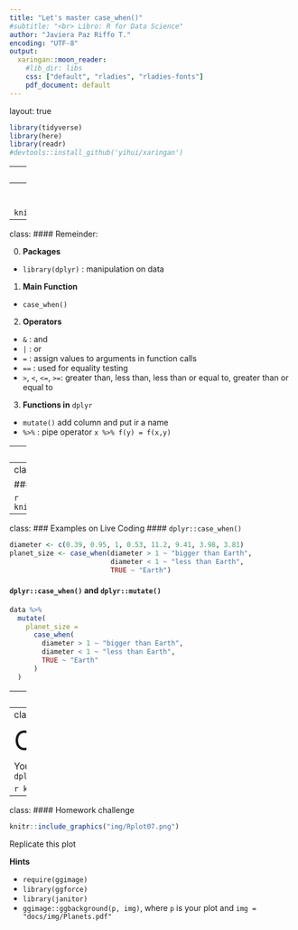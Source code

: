 ```yaml
---
title: "Let's master case_when()"
#subtitle: "<br> Libro: R for Data Science"
author: "Javiera Paz Riffo T."
encoding: "UTF-8"
output:
  xaringan::moon_reader:
    #lib_dir: libs
    css: ["default", "rladies", "rladies-fonts"]
    pdf_document: default
---
```

layout: true
  
<div class="my-footer"><span>

</span></div> 


```r
library(tidyverse)
library(here)
library(readr)
#devtools::install_github('yihui/xaringan')
```

<!-- 
-->


---
class:
##  Remember our last lesson

  - __Manipulation data with `if_else()`__
```r
data %>%
  mutate(
    planet_composition = if_else(ring == "TRUE", "gaseous", "terrestrial"),
    moon = if_else(num_moon > 0, "with moon", "without moon")
  )
```
__`Q1: How evaluate more than two conditions?`__

__`Q2: And if I want to count how many planets are terrestrial and have moons, how to do it?`__



---
class:
###  At the end of this lesson...


```r
knitr::include_graphics("img/Rplot07.png")
```


---
class:
####  Remeinder:

0. __Packages__
  - `library(dplyr)` : manipulation on data

1. __Main Function__
  - `case_when()`
  
2.  __Operators__
  - `&` : and 
  - `|` : or
  - `=` :  assign values to arguments in function calls
  - `==` : used for equality testing
  - `>`, `<`, `<=`, `>=`: greater than, less than, less than or equal to, greater than or equal to

3. __Functions in__ `dplyr`
  - `mutate()` add column and put ir a name
  - `%>%` : pipe operator `x %>% f(y) = f(x,y)` 

  
  
---
class:

###  Function `case_when()`
```r
knitr::include_graphics("img/case_when_function.png")
```

---
class:

###  Function `case_when()` + `mutate()`

```r
knitr::include_graphics("img/case_when_arguments.png")
```

---
class:
### Examples on Live Coding
####  `dplyr::case_when()` 
```r
diameter <- c(0.39, 0.95, 1, 0.53, 11.2, 9.41, 3.98, 3.81)
planet_size <- case_when(diameter > 1 ~ "bigger than Earth",
                         diameter < 1 ~ "less than Earth",
                         TRUE ~ "Earth")
```

####  `dplyr::case_when()` and `dplyr::mutate()`
```r
data %>%
  mutate(
    planet_size =
      case_when(
        diameter > 1 ~ "bigger than Earth",
        diameter < 1 ~ "less than Earth",
        TRUE ~ "Earth"
      )
  )
```

---
class:

<font size="145">  &nbsp;   &nbsp;  &nbsp; &nbsp;  &nbsp;  &nbsp; Now it's your turn!</font>


```r
knitr::include_graphics("img/thinking.jpg")
```

#### 	Exercise

https://javiera-riffo-torres.shinyapps.io/Prueba_formativa/

---
class:

<font size="145"> Congratulations! </font> 

You have learn a new function `dplyr::case_when()`

```r
knitr::include_graphics("img/good_job.jpg")
```

---
class:
####  Homework challenge

```r
knitr::include_graphics("img/Rplot07.png")
```

Replicate this plot

__Hints__

  - `require(ggimage)`
  - `library(ggforce)`
  - `library(janitor)`
  - `ggimage::ggbackground(p, img)`, where `p` is your plot and `img = "docs/img/Planets.pdf"`




